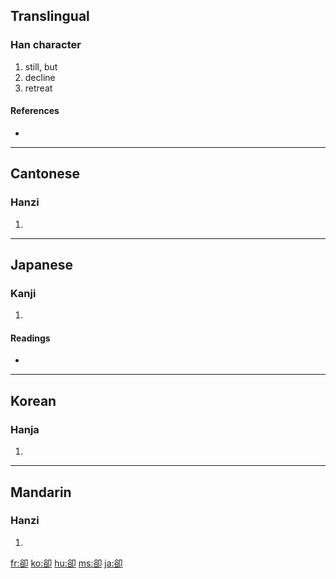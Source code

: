 {{see|却}}
==Translingual==

===Han character===
{{Han char|rn=26|rad=卩|as=07|sn=9|four=8762<sub>0</sub>|canj=金口尸中 (CRSL)}}

# still, but
# decline
# retreat

====References====
* {{Han ref|kx=0159.280|dkj=02867|dj=0365.110|hdz=10317.020|uh=537B|ud=21371|bh=AB6F|bd=43887}}

----

==Cantonese==

===Hanzi===
{{yue-hanzi|jyut=|y=keuk3}}

# {{defn|Cantonese}}

----

==Japanese==

===Kanji===
{{ja-kanji|grade=|rs=卩07}}

# {{defn|Japanese}}

====Readings====
* {{ja-readings|on=[[きゃく]] (kyaku)|kun=[[しりぞく]] (shirizoku), [[しりぞける]] (shirizokeru), [[かえって]] (kaette)}}

----

==Korean==

===Hanja===
{{ko-hanja|hangeul=각|rv=gak|mr=kak}}

# {{defn|Korean}}

----

==Mandarin==

===Hanzi===
{{cmn-hanzi|sim=却|pin=[[què]] ([[que4]])|wg=ch'üeh<sup>4</sup>}}

# {{defn|Mandarin}}

[[fr:卻]]
[[ko:卻]]
[[hu:卻]]
[[ms:卻]]
[[ja:卻]]